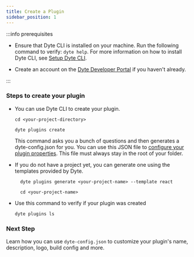```yaml
---
title: Create a Plugin
sidebar_position: 1
---
```


:::info prerequisites

- Ensure that Dyte CLI is installed on your machine. Run the following command
  to verify: `dyte help`. For more information on how to install Dyte CLI, see
  [Setup Dyte CLI](https://docs.dyte.io/cli).

- Create an account on the [Dyte Developer Portal](https://dev.dyte.io) if you
  haven't already.

:::

### Steps to create your plugin

- You can use Dyte CLI to create your plugin.

  ```shell
  cd <your-project-directory>
  ```

  ```shell
  dyte plugins create
  ```

  This command asks you a bunch of questions and then generates a
  dyte-config.json for you. You can use this JSON file to
  [configure your plugin properties](/plugin-sdk/setup/customize). This file
  must always stay in the root of your folder.

- If you do not have a project yet, you can generate one using the templates
  provided by Dyte.

  ```shell
    dyte plugins generate <your-project-name> --template react
  ```

  ```shell
    cd <your-project-name>
  ```

- Use this command to verify if your plugin was created

  ```shell
  dyte plugins ls
  ```

### Next Step

Learn how you can use `dyte-config.json` to customize your plugin's name,
description, logo, build config and more.
